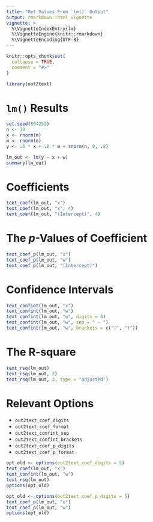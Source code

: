 ```yaml
---
title: "Get Values From `lm()` Output"
output: rmarkdown::html_vignette
vignette: >
  %\VignetteIndexEntry{lm}
  %\VignetteEngine{knitr::rmarkdown}
  %\VignetteEncoding{UTF-8}
---
```


```r
knitr::opts_chunk$set(
  collapse = TRUE,
  comment = "#>"
)
```

```r
library(out2text)
```

# `lm()` Results

```r
set.seed(894252)
n <- 10
x <- rnorm(n)
w <- rnorm(n)
y <- .6 * x + .8 * w + rnorm(n, 0, .8)

lm_out <- lm(y ~ x + w)
summary(lm_out)
```

# Coefficients

```r
text_coef(lm_out, "x")
text_coef(lm_out, "x", 4)
text_coef(lm_out, "(Intercept)", 4)
```

# The *p*-Values of Coefficient

```r
text_coef_p(lm_out, "x")
text_coef_p(lm_out, "w")
text_coef_p(lm_out, "(Intercept)")
```

# Confidence Intervals

```r
text_confint(lm_out, "x")
text_confint(lm_out, "w")
text_confint(lm_out, "w", digits = 4)
text_confint(lm_out, "w", sep = " - ")
text_confint(lm_out, "w", brackets = c("(", ")"))
```

# The R-square

```r
text_rsq(lm_out)
text_rsq(lm_out, 2)
text_rsq(lm_out, 3, type = "adjusted")
```

# Relevant Options

- `out2text_coef_digits`
- `out2text_coef_format`
- `out2text_confint_sep`
- `out2text_confint_brackets`
- `out2text_coef_p_digits`
- `out2text_coef_p_format`

```r
opt_old <- options(out2text_coef_digits = 5)
text_coef(lm_out, "x")
text_confint(lm_out, "w")
text_rsq(lm_out)
options(opt_old)
```

```r
opt_old <- options(out2text_coef_p_digits = 5)
text_coef_p(lm_out, "x")
text_coef_p(lm_out, "w")
options(opt_old)
```

